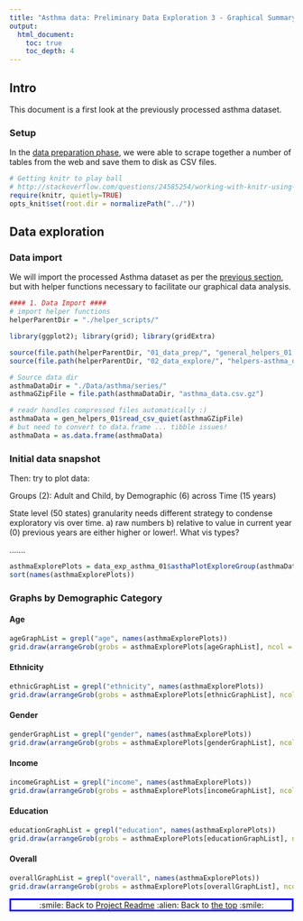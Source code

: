 ```yaml
---
title: "Asthma data: Preliminary Data Exploration 3 - Graphical Summary"
output:
  html_document:
    toc: true
    toc_depth: 4
---
```


## Intro

This document is a first look at the previously processed asthma dataset.

### Setup

In the [data preparation phase](https://github.com/drbulu/healthyAir_DSc_proj/blob/master/01_Data_Prep/asthma_data_source_prep_02.Rmd), we were able to scrape together a number of tables from the web and save them to disk as CSV files. 


```r
# Getting knitr to play ball
# http://stackoverflow.com/questions/24585254/working-with-knitr-using-subdirectories
require(knitr, quietly=TRUE)
opts_knit$set(root.dir = normalizePath("../"))
```


## Data exploration

### Data import

We will import the processed Asthma dataset as per the [previous section](https://github.com/drbulu/healthyAir_DSc_proj/blob/master/02_Exploratory_Analysis/asthma-prelim_data_exploration-02.Rmd), but with helper functions necessary to facilitate our graphical data analysis.

```r
#### 1. Data Import ####
# import helper functions
helperParentDir = "./helper_scripts/"

library(ggplot2); library(grid); library(gridExtra)

source(file.path(helperParentDir, "01_data_prep/", "general_helpers_01.R"))
source(file.path(helperParentDir, "02_data_explore/", "helpers-asthma_data_explore_plots_01.R"))

# Source data dir
asthmaDataDir = "./Data/asthma/series/"
asthmaGZipFile = file.path(asthmaDataDir, "asthma_data.csv.gz")

# readr handles compressed files automatically :)
asthmaData = gen_helpers_01$read_csv_quiet(asthmaGZipFile)
# but need to convert to data.frame ... tibble issues!
asthmaData = as.data.frame(asthmaData)
```

### Initial data snapshot

Then: try to plot data:

Groups (2): Adult and Child, by Demographic (6) across Time (15 years)

State level (50 states) granularity needs different strategy to condense exploratory vis over time. a) raw numbers b) relative to value in current year (0) previous years are either higher or lower!.
What vis types?

.......
```r
asthmaExplorePlots = data_exp_asthma_01$asthaPlotExploreGroup(asthmaData)
sort(names(asthmaExplorePlots))
```

### Graphs by Demographic Category

#### Age

```r
ageGraphList = grepl("age", names(asthmaExplorePlots))
grid.draw(arrangeGrob(grobs = asthmaExplorePlots[ageGraphList], ncol = 1))
```

#### Ethnicity

```r
ethnicGraphList = grepl("ethnicity", names(asthmaExplorePlots))
grid.draw(arrangeGrob(grobs = asthmaExplorePlots[ethnicGraphList], ncol = 1))
```

#### Gender

```r
genderGraphList = grepl("gender", names(asthmaExplorePlots))
grid.draw(arrangeGrob(grobs = asthmaExplorePlots[genderGraphList], ncol = 1))
```

#### Income

```r
incomeGraphList = grepl("income", names(asthmaExplorePlots))
grid.draw(arrangeGrob(grobs = asthmaExplorePlots[incomeGraphList], ncol = 1))
```

#### Education

```r
educationGraphList = grepl("education", names(asthmaExplorePlots))
grid.draw(arrangeGrob(grobs = asthmaExplorePlots[educationGraphList], ncol = 1))
```

#### Overall

```r
overallGraphList = grepl("overall", names(asthmaExplorePlots))
grid.draw(arrangeGrob(grobs = asthmaExplorePlots[overallGraphList], ncol = 1))
```

<p style="text-align:center; border-style:solid;border-color:blue;">:smile: Back to [Project Readme](https://github.com/drbulu/healthyAir_DSc_proj/blob/master/README.md#2-exploratory-data-analysis) :alien: Back to [the top]() :smile:</p>